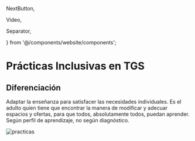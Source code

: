   NextButton,

Video,

Separator,

} from '@/components/website/components';

# Prácticas Inclusivas en TGS

## Diferenciación

Adaptar la enseñanza para satisfacer las necesidades individuales.
Es el adulto quien tiene que encontrar la manera de modificar y adecuar espacios y ofertas, para que todos, absolutamente todos, puedan aprender.
Según perfil de aprendizaje, no según diagnóstico.

![practicas](/practicas.png)

<NextButton href='/docs/andamiajes' text='Andamiajes' />
